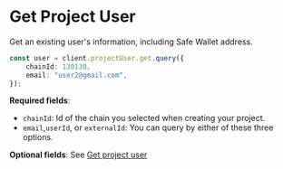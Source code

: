 # Get Project User

Get an existing user's information, including Safe Wallet address.

```typescript
const user = client.projectUser.get.query({
    chainId: 130130,
    email: "user2@gmail.com",
});
```

**Required fields**:

-   `chainId`: Id of the chain you selected when creating your project.
-   `email`,`userId`, or `externalId`: You can query by either of these three options.

**Optional fields**: See [Get project user](ref:projectuser-get)
